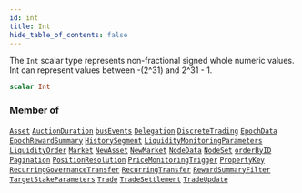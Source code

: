 ```yaml
---
id: int
title: Int
hide_table_of_contents: false
---
```








The `Int` scalar type represents non-fractional signed whole numeric values. Int can represent values between -(2^31) and 2^31 - 1.

```graphql
scalar Int
```




### Member of

[`Asset`](/mainnet/api/graphql/objects/asset)  <Badge class="secondary" text="object"/><Bullet />[`AuctionDuration`](/mainnet/api/graphql/objects/auction-duration)  <Badge class="secondary" text="object"/><Bullet />[`busEvents`](/mainnet/api/graphql/subscriptions/bus-events)  <Badge class="secondary" text="subscription"/><Bullet />[`Delegation`](/mainnet/api/graphql/objects/delegation)  <Badge class="secondary" text="object"/><Bullet />[`DiscreteTrading`](/mainnet/api/graphql/objects/discrete-trading)  <Badge class="secondary" text="object"/><Bullet />[`EpochData`](/mainnet/api/graphql/objects/epoch-data)  <Badge class="secondary" text="object"/><Bullet />[`EpochRewardSummary`](/mainnet/api/graphql/objects/epoch-reward-summary)  <Badge class="secondary" text="object"/><Bullet />[`HistorySegment`](/mainnet/api/graphql/objects/history-segment)  <Badge class="secondary" text="object"/><Bullet />[`LiquidityMonitoringParameters`](/mainnet/api/graphql/objects/liquidity-monitoring-parameters)  <Badge class="secondary" text="object"/><Bullet />[`LiquidityOrder`](/mainnet/api/graphql/objects/liquidity-order)  <Badge class="secondary" text="object"/><Bullet />[`Market`](/mainnet/api/graphql/objects/market)  <Badge class="secondary" text="object"/><Bullet />[`NewAsset`](/mainnet/api/graphql/objects/new-asset)  <Badge class="secondary" text="object"/><Bullet />[`NewMarket`](/mainnet/api/graphql/objects/new-market)  <Badge class="secondary" text="object"/><Bullet />[`NodeData`](/mainnet/api/graphql/objects/node-data)  <Badge class="secondary" text="object"/><Bullet />[`NodeSet`](/mainnet/api/graphql/objects/node-set)  <Badge class="secondary" text="object"/><Bullet />[`orderByID`](/mainnet/api/graphql/queries/order-by-id)  <Badge class="secondary" text="query"/><Bullet />[`Pagination`](/mainnet/api/graphql/inputs/pagination)  <Badge class="secondary" text="input"/><Bullet />[`PositionResolution`](/mainnet/api/graphql/objects/position-resolution)  <Badge class="secondary" text="object"/><Bullet />[`PriceMonitoringTrigger`](/mainnet/api/graphql/objects/price-monitoring-trigger)  <Badge class="secondary" text="object"/><Bullet />[`PropertyKey`](/mainnet/api/graphql/objects/property-key)  <Badge class="secondary" text="object"/><Bullet />[`RecurringGovernanceTransfer`](/mainnet/api/graphql/objects/recurring-governance-transfer)  <Badge class="secondary" text="object"/><Bullet />[`RecurringTransfer`](/mainnet/api/graphql/objects/recurring-transfer)  <Badge class="secondary" text="object"/><Bullet />[`RewardSummaryFilter`](/mainnet/api/graphql/inputs/reward-summary-filter)  <Badge class="secondary" text="input"/><Bullet />[`TargetStakeParameters`](/mainnet/api/graphql/objects/target-stake-parameters)  <Badge class="secondary" text="object"/><Bullet />[`Trade`](/mainnet/api/graphql/objects/trade)  <Badge class="secondary" text="object"/><Bullet />[`TradeSettlement`](/mainnet/api/graphql/objects/trade-settlement)  <Badge class="secondary" text="object"/><Bullet />[`TradeUpdate`](/mainnet/api/graphql/objects/trade-update)  <Badge class="secondary" text="object"/>



